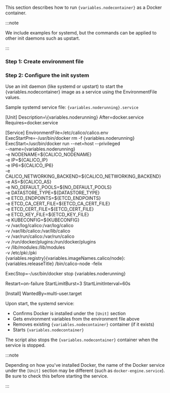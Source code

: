 

This section describes how to run `{variables.nodecontainer}` as a Docker container.

:::note

We include examples for systemd, but the commands can be
applied to other init daemons such as upstart.

:::

### Step 1: Create environment file

<EnvironmentFile
  nodecontainer='{variables.nodecontainer}'
  install='container'
  target='calico/node'
/>

### Step 2: Configure the init system

Use an init daemon (like systemd or upstart) to start the {variables.nodecontainer} image as a service using the EnvironmentFile values.

Sample systemd service file: `{variables.noderunning}.service`

<CodeBlock language='shell'>
[Unit]
Description=\{variables.noderunning}
After=docker.service
Requires=docker.service

[Service]
EnvironmentFile=/etc/calico/calico.env
ExecStartPre=-/usr/bin/docker rm -f \{variables.noderunning}
ExecStart=/usr/bin/docker run --net=host --privileged \
 --name=\{variables.noderunning} \
 -e NODENAME=$\{CALICO_NODENAME} \
 -e IP=$\{CALICO_IP} \
 -e IP6=$\{CALICO_IP6} \
 -e CALICO_NETWORKING_BACKEND=$\{CALICO_NETWORKING_BACKEND} \
 -e AS=$\{CALICO_AS} \
 -e NO_DEFAULT_POOLS=$\{NO_DEFAULT_POOLS} \
 -e DATASTORE_TYPE=$\{DATASTORE_TYPE} \
 -e ETCD_ENDPOINTS=$\{ETCD_ENDPOINTS} \
 -e ETCD_CA_CERT_FILE=$\{ETCD_CA_CERT_FILE} \
 -e ETCD_CERT_FILE=$\{ETCD_CERT_FILE} \
 -e ETCD_KEY_FILE=$\{ETCD_KEY_FILE} \
 -e KUBECONFIG=$\{KUBECONFIG} \
 -v /var/log/calico:/var/log/calico \
 -v /var/lib/calico:/var/lib/calico \
 -v /var/run/calico:/var/run/calico \
 -v /run/docker/plugins:/run/docker/plugins \
 -v /lib/modules:/lib/modules \
 -v /etc/pki:/pki \
 \{variables.registry}\{variables.imageNames.calico/node}:\{variables.releaseTitle} /bin/calico-node -felix

ExecStop=-/usr/bin/docker stop \{variables.noderunning}

Restart=on-failure
StartLimitBurst=3
StartLimitInterval=60s

[Install]
WantedBy=multi-user.target
</CodeBlock>

Upon start, the systemd service:

- Confirms Docker is installed under the `[Unit]` section
- Gets environment variables from the environment file above
- Removes existing `{variables.nodecontainer}` container (if it exists)
- Starts `{variables.nodecontainer}`

The script also stops the `{variables.nodecontainer}` container when the service is stopped.

:::note

Depending on how you've installed Docker, the name of the Docker service
under the `[Unit]` section may be different (such as `docker-engine.service`).
Be sure to check this before starting the service.

:::
